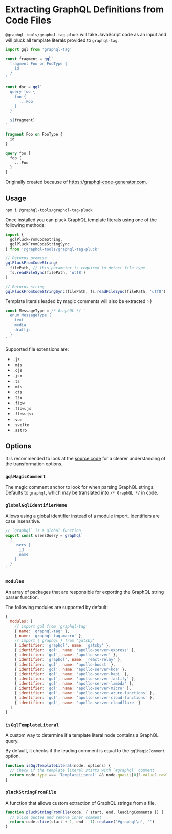 # Extracting GraphQL Definitions from Code Files

`@graphql-tools/graphql-tag-pluck` will take JavaScript code as an input and will pluck all template
literals provided to `graphql-tag`.

```js filename="Input"
import gql from 'graphql-tag'

const fragment = gql`
  fragment Foo on FooType {
    id
  }
`

const doc = gql`
  query foo {
    foo {
      ...Foo
    }
  }

  ${fragment}
`
```

```graphql filename="Output"
fragment Foo on FooType {
  id
}

query foo {
  foo {
    ...Foo
  }
}
```

Originally created because of https://graphql-code-generator.com.

## Usage

```sh npm2yarn
npm i @graphql-tools/graphql-tag-pluck
```

Once installed you can pluck GraphQL template literals using one of the following methods:

```js
import {
  gqlPluckFromCodeString,
  gqlPluckFromCodeStringSync
} from '@graphql-tools/graphql-tag-pluck'

// Returns promise
gqlPluckFromCodeString(
  filePath, // this parameter is required to detect file type
  fs.readFileSync(filePath, 'utf8')
)

// Returns string
gqlPluckFromCodeStringSync(filePath, fs.readFileSync(filePath, 'utf8'))
```

Template literals leaded by magic comments will also be extracted :-)

```js
const MessageType = /* GraphQL */ `
  enum MessageType {
    text
    media
    draftjs
  }
`
```

Supported file extensions are:

- `.js`
- `.mjs`
- `.cjs`
- `.jsx`
- `.ts`
- `.mts`
- `.cts`
- `.tsx`
- `.flow`
- `.flow.js`
- `.flow.jsx`
- `.vue`
- `.svelte`
- `.astro`

## Options

It is recommended to look at the
[source code](https://github.com/ardatan/graphql-tools/blob/master/packages/graphql-tag-pluck/src/visitor.ts)
for a clearer understanding of the transformation options.

### `gqlMagicComment`

The magic comment anchor to look for when parsing GraphQL strings. Defaults to `graphql`, which may
be translated into `/* GraphQL */` in code.

### `globalGqlIdentifierName`

Allows using a global identifier instead of a module import. Identifiers are case insensitive.

```js
// `graphql` is a global function
export const usersQuery = graphql`
  {
    users {
      id
      name
    }
  }
`
```

### `modules`

An array of packages that are responsible for exporting the GraphQL string parser function.

The following modules are supported by default:

```js
{
  modules: [
    // import gql from 'graphql-tag'
    { name: 'graphql-tag' },
    { name: 'graphql-tag.macro' },
    // import { graphql } from 'gatsby'
    { identifier: 'graphql', name: 'gatsby' },
    { identifier: 'gql', name: 'apollo-server-express' },
    { identifier: 'gql', name: 'apollo-server' },
    { identifier: 'graphql', name: 'react-relay' },
    { identifier: 'gql', name: 'apollo-boost' },
    { identifier: 'gql', name: 'apollo-server-koa' },
    { identifier: 'gql', name: 'apollo-server-hapi' },
    { identifier: 'gql', name: 'apollo-server-fastify' },
    { identifier: 'gql', name: 'apollo-server-lambda' },
    { identifier: 'gql', name: 'apollo-server-micro' },
    { identifier: 'gql', name: 'apollo-server-azure-functions' },
    { identifier: 'gql', name: 'apollo-server-cloud-functions' },
    { identifier: 'gql', name: 'apollo-server-cloudflare' }
  ]
}
```

### `isGqlTemplateLiteral`

A custom way to determine if a template literal node contains a GraphQL query.

By default, it checks if the leading comment is equal to the `gqlMagicComment` option.

```js
function isGqlTemplateLiteral(node, options) {
  // Check if the template literal starts with `#graphql` comment
  return node.type === 'TemplateLiteral' && node.quasis[0]?.value?.raw?.startsWith('#graphql')
}
```

### `pluckStringFromFile`

A function that allows custom extraction of GraphQL strings from a file.

```js
function pluckStringFromFile(code, { start, end, leadingComments }) {
  // Slice quotes and remove inner comment
  return code.slice(start + 1, end - 1).replace('#graphql\n', '')
}
```
